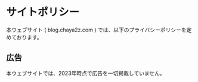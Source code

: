 # サイトポリシー

本ウェブサイト ( blog.chaya2z.com ) では、以下のプライバシーポリシーを定めております。

## 広告

本ウェブサイトでは、2023年時点で広告を一切掲載していません。
